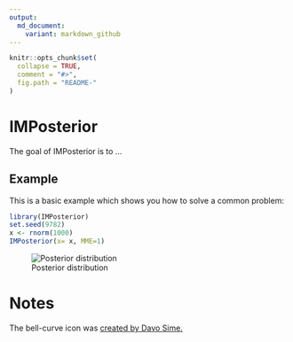 ```yaml
---
output:
  md_document:
    variant: markdown_github
---
```


<!-- README.md is generated from README.Rmd. Please edit that file -->

```r
knitr::opts_chunk$set(
  collapse = TRUE,
  comment = "#>",
  fig.path = "README-"
)
```

# IMPosterior

The goal of IMPosterior is to ...

## Example

This is a basic example which shows you how to solve a common problem:

```r
library(IMPosterior)
set.seed(9782)
x <- rnorm(1000)
IMPosterior(x= x, MME=1)
```

![Posterior distribution](./Posterior.gif)

# Notes

The bell-curve icon was [created by Davo Sime.](https://thenounproject.com/term/bell-curve/614251/)
